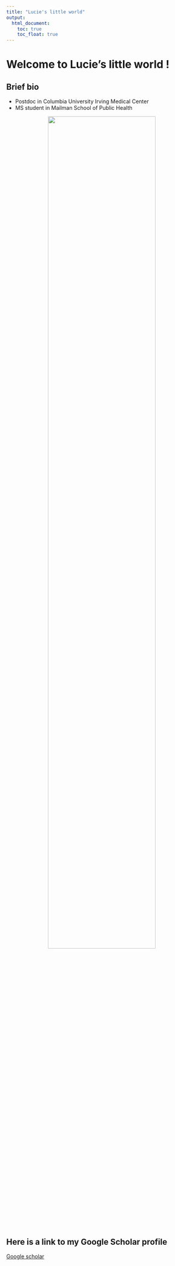 ```yaml
---
title: "Lucie's little world"
output: 
  html_document:
    toc: true
    toc_float: true
---
```


# Welcome to Lucie's little world !
## Brief bio
* Postdoc in Columbia University Irving Medical Center
* MS student in Mailman School of Public Health

<center>
<img src="image/CUMC.jpg" style="width:75%">
</center>  


## Here is a link to my Google Scholar profile
[Google scholar](https://scholar.google.com/citations?user=vwuuNFAAAAAJ&hl=en)
